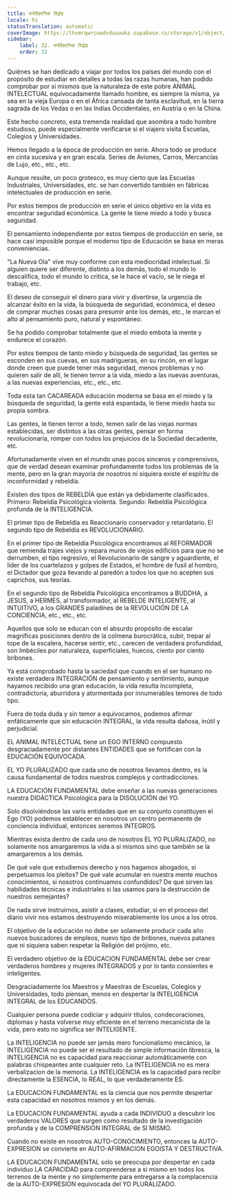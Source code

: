 ```yaml
---
title: मनोवैज्ञानिक विद्रोह
locale: hi
statusTranslation: automatic
coverImage: https://lhvmrqwrcowdvduuaukz.supabase.co/storage/v1/object/public/strapi-uploads/small_cover-educacion-fundamental.webp-2d51a7828a2b1309555be27f7e2a61a0.webp
sidebar:
    label: 32. मनोवैज्ञानिक विद्रोह
    order: 32
---
```

Quiénes se han dedicado a viajar por todos los países del mundo con el propósito de estudiar en detalles a todas las razas humanas, han podido comprobar por sí mismos que la naturaleza de este pobre ANIMAL INTELECTUAL equivocadamente llamado hombre, es siempre la misma, ya sea en la vieja Europa o en el África cansada de tanta esclavitud, en la tierra sagrada de los Vedas o en las Indias Occidentales, en Austria o en la China.

Este hecho concreto, esta tremenda realidad que asombra a todo hombre estudioso, puede especialmente verificarse si el viajero visita Escuelas, Colegios y Universidades.

Hemos llegado a la época de producción en serie. Ahora todo se produce en cinta sucesiva y en gran escala. Series de Aviones, Carros, Mercancías de Lujo, etc., etc., etc.

Aunque resulte, un poco grotesco, es muy cierto que las Escuelas Industriales, Universidades, etc. se han convertido también en fábricas intelectuales de producción en serie.

Por estos tiempos de producción en serie el único objetivo en la vida es encontrar seguridad económica. La gente le tiene miedo a todo y busca seguridad.

El pensamiento independiente por estos tiempos de producción en serie, se hace casi imposible porque el moderno tipo de Educación se basa en meras conveniencias.

"La Nueva Ola" vive muy conforme con esta mediocridad intelectual. Si alguien quiere ser diferente, distinto a los demás, todo el mundo lo descalifica, todo el mundo lo critica, se le hace el vacío, se le niega el trabajo, etc.

El deseo de conseguir el dinero para vivir y divertirse, la urgencia de alcanzar éxito en la vida, la búsqueda de seguridad, económica, el deseo de comprar muchas cosas para presumir ante los demás, etc., le marcan el alto al pensamiento puro, natural y espontáneo.

Se ha podido comprobar totalmente que el miedo embota la mente y endurece el corazón.

Por estos tiempos de tanto miedo y búsqueda de seguridad, las gentes se esconden en sus cuevas, en sus madrigueras, en su rincón, en el lugar donde creen que puede tener más seguridad, menos problemas y no quieren salir de allí, le tienen terror a la vida, miedo a las nuevas aventuras, a las nuevas experiencias, etc., etc., etc.

Toda esta tan CACAREADA educación moderna se basa en el miedo y la búsqueda de seguridad, la gente está espantada, le tiene miedo hasta su propia sombra.

Las gentes, le tienen terror a todo, temen salir de las viejas normas establecidas, ser distintos a las otras gentes, pensar en forma revolucionaria, romper con todos los prejuicios de la Sociedad decadente, etc.

Afortunadamente viven en el mundo unas pocos sinceros y comprensivos, que de verdad desean examinar profundamente todos los problemas de la mente, pero en la gran mayoría de nosotros ni siquiera existe el espíritu de inconformidad y rebeldía.

Existen dos tipos de REBELDÍA que están ya debidamente clasificados. Primero: Rebeldía Psicológica violenta. Segundo: Rebeldía Psicológica profunda de la INTELIGENCIA.

El primer tipo de Rebeldía es Reaccionario conservador y retardatario. El segundo tipo de Rebeldía es REVOLUCIONARIO.

En el primer tipo de Rebeldía Psicológica encontramos al REFORMADOR que remienda trajes viejos y repara muros de viejos edificios para que no se derrumben, el tipo regresivo, el Revolucionario de sangre y aguardiente, el líder de los cuartelazos y golpes de Estados, el hombre de fusil al hombro, el Dictador que goza llevando al paredón a todos los que no acepten sus caprichos, sus teorías.

En el segundo tipo de Rebeldía Psicológica encontramos a BUDDHA, a JESUS, a HERMES, al transformador, al REBELDE INTELIGENTE, al INTUITIVO, a los GRANDES paladines de la REVOLUCIÓN DE LA CONCIENCIA, etc., etc., etc.

Aquellos que solo se educan con el absurdo propósito de escalar magníficas posiciones dentro de la colmena burocrática, subir, trepar al tope de la escalera, hacerse sentir, etc., carecen de verdadera profundidad, son Imbéciles por naturaleza, superficiales, huecos, ciento por ciento bribones.

Ya está comprobado hasta la saciedad que cuando en el ser humano no existe verdadera INTEGRACIÓN de pensamiento y sentimiento, aunque hayamos recibido una gran educación, la vida resulta incompleta, contradictoria, aburridora y atormentada por innumerables temores de todo tipo.

Fuera de toda duda y sin temor a equivocamos, podemos afirmar enfáticamente que sin educación INTEGRAL, la vida resulta dañosa, inútil y perjudicial.

EL ANIMAL INTELECTUAL tiene un EGO INTERNO compuesto desgraciadamente por distantes ENTIDADES que se fortifican con la EDUCACIÓN EQUIVOCADA.

EL YO PLURALIZADO que cada uno de nosotros llevamos dentro, es la causa fundamental de todos nuestros complejos y contradicciones.

LA EDUCACIÓN FUNDAMENTAL debe enseñar a las nuevas generaciones nuestra DIDÁCTICA Psicológica para la DISOLUCIÓN del YO.

Solo disolviéndose las varis entidades que en su conjunto constituyen el Ego (YO) podemos establecer en nosotros un centro permanente de conciencia individual, entonces seremos INTEGROS.

Mientras exista dentro de cada uno de nosotros EL YO PLURALIZADO, no solamente nos amargaremos la vida a sí mismos sino que también se la amargaremos a los demás.

De qué vale que estudiemos derecho y nos hagamos abogados, si perpetuamos los pleitos? De qué vale acumular en nuestra mente muchos conocimientos, si nosotros continuamos confundidos? De qué sirven las habilidades técnicas e industriales si las usamos para la destrucción de nuestros semejantes?

De nada sirve instruirnos, asistir a clases, estudiar, si en el proceso del diario vivir nos estamos destruyendo miserablemente los unos a los otros.

El objetivo de la educación no debe ser solamente producir cada año nuevos buscadores de empleos, nuevo tipo de bribones, nuevos patanes que ni siquiera saben respetar la Religión del prójimo, etc.

El verdadero objetivo de la EDUCACION FUNDAMENTAL debe ser crear verdaderos hombres y mujeres INTEGRADOS y por lo tanto consientes e inteligentes.

Desgraciadamente los Maestros y Maestras de Escuelas, Colegios y Universidades, todo piensan, menos en despertar la INTELIGENCIA INTEGRAL de los EDUCANDOS.

Cualquier persona puede codiciar y adquirir títulos, condecoraciones, diplomas y hasta volverse muy eficiente en el terreno mecanicista de la vida, pero esto no significa ser INTELIGENTE.

La INTELIGENCIA no puede ser jamás mero funcionalismo mecánico, la INTELIGENCIA no puede ser el resultado de simple información libresca, la INTELIGENCIA no es capacidad para reaccionar automáticamente con palabras chispeantes ante cualquier reto. La INTELIGENCIA no es mera verbalizacion de la memoria. La INTELIGENCIA es la capacidad para recibir directamente la ESENCIA, lo REAL, lo que verdaderamente ES.

La EDUCACION FUNDAMENTAL es la ciencia que nos permite despertar esta capacidad en nosotros mismos y en los demás.

La EDUCACION FUNDAMENTAL ayuda a cada INDIVIDUO a descubrir los verdaderos VALORES que surgen como resultado de la investigación profunda y de la COMPRENSION INTEGRAL de SI MISMO.

Cuando no existe en nosotros AUTO-CONOCIMIENTO, entonces la AUTO-EXPRESION se convierte en AUTO-AFIRMACION EGOISTA Y DESTRUCTIVA.

LA EDUCACION FUNDAMENTAL solo se preocupa por despertar en cada individuo LA CAPACIDAD para comprenderse a si mismo en todos los terrenos de la mente y no simplemente para entregarse a la complacencia de la AUTO-EXPRESION equivocada del YO PLURALIZADO.
